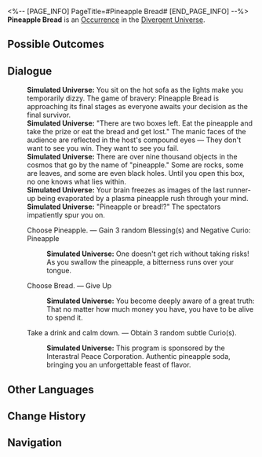 <%-- [PAGE_INFO]
PageTitle=#Pineapple Bread#
[END_PAGE_INFO] --%>
{{Stub}}
{{Simulated Universe Event Infobox
|id            = 21901
|title         = 
|image         = Occurrence Gift Box.png
|domains_su    = 
|domains_ext   = 
|domains_swarm = 
|domains_gng   = 
|domains_du    = Unknown
|requirements  = 
|prev          = 
|next          = 
|characters    = 
|factions      = 
|order         = 
|order_du      = 
}}
'''Pineapple Bread''' is an [[Divergent Universe/Occurrence|Occurrence]] in the [[Divergent Universe]].

==Possible Outcomes==
{{Possible Outcomes
|choice_1 = Choose Pineapple.
|result_1 = Gain 3 random Blessing(s) and Negative Curio: Pineapple

|choice_2 = Choose Bread.
|result_2 = Give Up

|choice_3 = Take a drink and calm down.
|result_3 = Obtain 3 random subtle Curio(s).

}}
<!--
==Gameplay Notes==
* 
-->
==Dialogue==
{{Dialogue Start}}
:'''Simulated Universe:''' You sit on the hot sofa as the lights make you temporarily dizzy. The game of bravery: Pineapple Bread is approaching its final stages as everyone awaits your decision as the final survivor.
:'''Simulated Universe:''' "There are two boxes left. Eat the pineapple and take the prize or eat the bread and get lost." The manic faces of the audience are reflected in the host's compound eyes &mdash; They don't want to see you win. They want to see you fail.
:'''Simulated Universe:''' There are over nine thousand objects in the cosmos that go by the name of "pineapple." Some are rocks, some are leaves, and some are even black holes. Until you open this box, no one knows what lies within.
:'''Simulated Universe:''' Your brain freezes as images of the last runner-up being evaporated by a plasma pineapple rush through your mind.
:'''Simulated Universe:''' "Pineapple or bread!?" The spectators impatiently spur you on.
:{{DIcon|Star}} Choose Pineapple. &mdash; Gain 3 random Blessing(s) and Negative Curio: Pineapple
::'''Simulated Universe:''' One doesn't get rich without taking risks! As you swallow the pineapple, a bitterness runs over your tongue.
:{{DIcon|Star}} Choose Bread. &mdash; Give Up
::'''Simulated Universe:''' You become deeply aware of a great truth: That no matter how much money you have, you have to be alive to spend it.
:{{DIcon|Star}} Take a drink and calm down. &mdash; Obtain 3 random subtle Curio(s).
::'''Simulated Universe:''' This program is sponsored by the Interastral Peace Corporation. Authentic pineapple soda, bringing you an unforgettable feast of flavor.
{{Dialogue End}}

==Other Languages==
{{Other Languages
|en   = Pineapple Bread
|zhs  = 菠萝面包
|zht  = 鳳梨麵包
|ja   = パイナップルパン
|ko   = 파인애플 빵
|es   = Pan de piña
|fr   = Pain d'ananas
|ru   = Ананасовая булка
|th   = ขนมปังสับปะรด
|vi   = Bánh Mì Dứa
|de   = Ananasbrot
|id   = Roti Nanas
|pt   = Pão e Abacaxi
}}

==Change History==
{{Change History|2.5}}

==Navigation==
{{Occurrence Navbox}}